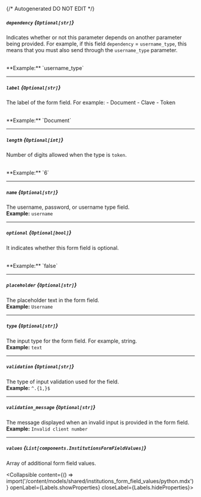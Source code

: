 {/* Autogenerated DO NOT EDIT  */}

##### `dependency` *{`Optional[str]`}*
Indicates whether or not this parameter depends on another parameter being provided. For example, if this field `dependency` \= `username_type`, this means that you must also send through the `username_type` parameter.

<br/>
**Example:** `username_type`

---
##### `label` *{`Optional[str]`}*
The label of the form field. For example:
\- Document
\- Clave
\- Token

<br/>
**Example:** `Document`

---
##### `length` *{`Optional[int]`}*
Number of digits allowed when the type is `token`.

<br/>
**Example:** `6`

---
##### `name` *{`Optional[str]`}*
The username, password, or username type field.
<br/>
**Example:** `username`

---
##### `optional` *{`Optional[bool]`}*
It indicates whether this form field is optional.

<br/>
**Example:** `false`

---
##### `placeholder` *{`Optional[str]`}*
The placeholder text in the form field.
<br/>
**Example:** `Username`

---
##### `type` *{`Optional[str]`}*
The input type for the form field. For example, string.
<br/>
**Example:** `text`

---
##### `validation` *{`Optional[str]`}*
The type of input validation used for the field.
<br/>
**Example:** `^.{1,}$`

---
##### `validation_message` *{`Optional[str]`}*
The message displayed when an invalid input is provided in the form field.
<br/>
**Example:** `Invalid client number`

---
##### `values` *{`List[components.InstitutionsFormFieldValues]`}*
Array of additional form field values.

<Collapsible content={() => import('/content/models/shared/institutions_form_field_values/python.mdx')} openLabel={Labels.showProperties} closeLabel={Labels.hideProperties}>
</Collapsible>


